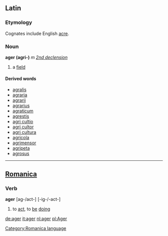 ==Latin==
===Etymology===
Cognates include English [[acre]].
===Noun===
'''ager (agri-)''' ''m'' ''[[Wiktionary Appendix:Latin second declension|2nd declension]]''

#a [[field]]

====Derived words====
*[[agralis]]
*[[agraria]]
*[[agrarii]]
*[[agrarius]]
*[[agraticum]]
*[[agrestis]]
*[[agri cultio]]
*[[agri cultor]]
*[[agri cultura]]
*[[agricola]]
*[[agrimensor]]
*[[agripeta]]
*[[agrosus]]
----

==[[Romanica]]==
[[Category:Romanica language]]
===Verb===
<b>ager</b> [ag-/act-] [-ig-/-act-]
#to [[act]], to [[be]] [[doing]]

[[de:ager]]
[[it:ager]]
[[nl:ager]]
[[pl:Ager]]